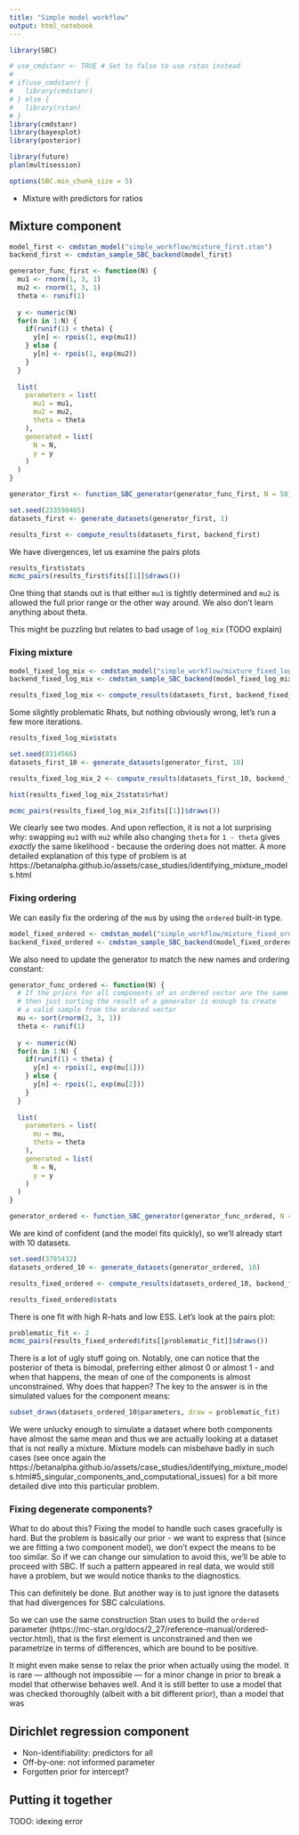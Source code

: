 ```yaml
---
title: "Simple model workflow"
output: html_notebook
---
```


```r
library(SBC)

# use_cmdstanr <- TRUE # Set to false to use rstan instead
# 
# if(use_cmdstanr) {
#   library(cmdstanr)
# } else {
#   library(rstan)
# }
library(cmdstanr)
library(bayesplot)
library(posterior)

library(future)
plan(multisession) 

options(SBC.min_chunk_size = 5)

```

- Mixture with predictors for ratios

## Mixture component

```r
model_first <- cmdstan_model("simple_workflow/mixture_first.stan")
backend_first <- cmdstan_sample_SBC_backend(model_first) 
```

```r
generator_func_first <- function(N) {
  mu1 <- rnorm(1, 3, 1)
  mu2 <- rnorm(1, 3, 1)
  theta <- runif(1)
  
  y <- numeric(N)
  for(n in 1:N) {
    if(runif(1) < theta) {
      y[n] <- rpois(1, exp(mu1))
    } else {
      y[n] <- rpois(1, exp(mu2))
    }
  }
  
  list(
    parameters = list(
      mu1 = mu1,
      mu2 = mu2,
      theta = theta
    ),
    generated = list(
      N = N,
      y = y
    )
  )
}

generator_first <- function_SBC_generator(generator_func_first, N = 50)
```

```r
set.seed(233598465)
datasets_first <- generate_datasets(generator_first, 1)
```

```r
results_first <- compute_results(datasets_first, backend_first)
```

We have divergences, let us examine the pairs plots

```r
results_first$stats
mcmc_pairs(results_first$fits[[1]]$draws())
```

One thing that stands out is that either `mu1` is tightly determined and `mu2` is allowed the full prior range or the other way around. We also don't learn anything about theta.

This might be puzzling but relates to bad usage of `log_mix` (TODO explain)

### Fixing mixture

```r
model_fixed_log_mix <- cmdstan_model("simple_workflow/mixture_fixed_log_mix.stan")
backend_fixed_log_mix <- cmdstan_sample_SBC_backend(model_fixed_log_mix)
```

```r
results_fixed_log_mix <- compute_results(datasets_first, backend_fixed_log_mix)
```

Some slightly problematic Rhats, but nothing obviously wrong, let's run a few more iterations.

```r
results_fixed_log_mix$stats
```
```r
set.seed(8314566)
datasets_first_10 <- generate_datasets(generator_first, 10)
```

```r
results_fixed_log_mix_2 <- compute_results(datasets_first_10, backend_fixed_log_mix)
```

```r
hist(results_fixed_log_mix_2$stats$rhat)
```

```r
mcmc_pairs(results_fixed_log_mix_2$fits[[1]]$draws())
```

We clearly see two modes. And upon reflection, it is not a lot surprising why: swapping `mu1` with `mu2` while also changing `theta` for `1 - theta` gives _exactly_ the same likelihood - because the ordering does not matter. A more detailed explanation of this type of problem is at https://betanalpha.github.io/assets/case_studies/identifying_mixture_models.html

### Fixing ordering

We can easily fix the ordering of the `mu`s by using the `ordered` built-in type.

```r
model_fixed_ordered <- cmdstan_model("simple_workflow/mixture_fixed_ordered.stan")
backend_fixed_ordered <- cmdstan_sample_SBC_backend(model_fixed_ordered) 
```
We also need to update the generator to match the new names and ordering constant:

```r
generator_func_ordered <- function(N) {
  # If the priors for all components of an ordered vector are the same
  # then just sorting the result of a generator is enough to create
  # a valid sample from the ordered vector
  mu <- sort(rnorm(2, 3, 1)) 
  theta <- runif(1)
  
  y <- numeric(N)
  for(n in 1:N) {
    if(runif(1) < theta) {
      y[n] <- rpois(1, exp(mu[1]))
    } else {
      y[n] <- rpois(1, exp(mu[2]))
    }
  }
  
  list(
    parameters = list(
      mu = mu,
      theta = theta
    ),
    generated = list(
      N = N,
      y = y
    )
  )
}

generator_ordered <- function_SBC_generator(generator_func_ordered, N = 50)
```

We are kind of confident (and the model fits quickly), so we'll already start with 10 datasets.

```r
set.seed(3785432)
datasets_ordered_10 <- generate_datasets(generator_ordered, 10)
```


```r
results_fixed_ordered <- compute_results(datasets_ordered_10, backend_fixed_ordered)
```


```r
results_fixed_ordered$stats
```
There is one fit with high R-hats and low ESS. Let's look at the pairs plot:

```r
problematic_fit <- 2
mcmc_pairs(results_fixed_ordered$fits[[problematic_fit]]$draws())
```

There is a lot of ugly stuff going on. Notably, one can notice that the posterior of theta is bimodal, preferring either almost 0 or almost 1 - and when that happens, the mean of one of the components is almost unconstrained. 
Why does that happen? The key to the answer is in the simulated values for the component means:

```r
subset_draws(datasets_ordered_10$parameters, draw = problematic_fit)
```
We were unlucky enough to simulate a dataset where both components have almost the same mean and thus we are actually looking at a dataset that is not really a mixture. Mixture models can misbehave badly in such cases (see once again the https://betanalpha.github.io/assets/case_studies/identifying_mixture_models.html#5_singular_components_and_computational_issues) for a bit more detailed dive into this particular problem.

### Fixing degenerate components?

What to do about this? Fixing the model to handle such cases gracefully is hard. But the problem is basically our prior - we want to express that (since we are fitting a two component model), we don't expect the means to be too similar. So if we can change our simulation to avoid this, we'll be able to proceed with SBC. If such a pattern appeared in real data, we would still have a problem, but we would notice thanks to the diagnostics.

This can definitely be done. But another way is to just ignore the datasets that had divergences for SBC calculations.

So we can use the same construction Stan uses to build the `ordered` parameter (https://mc-stan.org/docs/2_27/reference-manual/ordered-vector.html), that is the first element is unconstrained and then we parametrize in terms of differences, which are bound to be positive.

It might even make sense to relax the prior when actually using the model. It is rare --- although not impossible --- for a minor change in prior to break a model that otherwise behaves well. And it is still better to use a model that was checked thoroughly (albeit with a bit different prior), than a model that was  


## Dirichlet regression component

- Non-identifiability: predictors for all
- Off-by-one: not informed parameter
- Forgotten prior for intercept?

## Putting it together

TODO: idexing error
